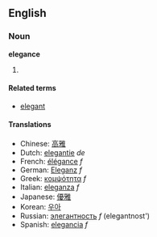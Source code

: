 ==English==
===Noun===
'''elegance'''

# {{stub}}

====Related terms====
*[[elegant]]

====Translations====
*Chinese: [[高雅]]
*Dutch: [[elegantie]] ''de''
*French: [[élégance]] ''f''
*German: [[Eleganz]] ''f''
*Greek: [[κομψότητα]] ''f''
*Italian: [[eleganza]] ''f''
*Japanese: [[優雅]]
*Korean: [[우아]]
*Russian: [[элегантность]] ''f'' (elegantnost')
*Spanish: [[elegancia]] ''f''